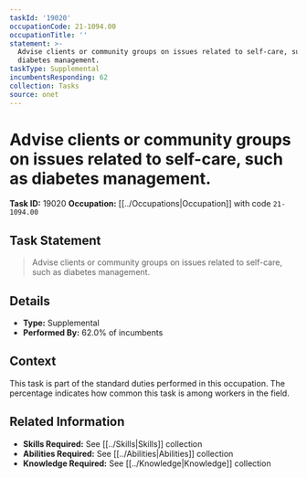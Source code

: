 ```yaml
---
taskId: '19020'
occupationCode: 21-1094.00
occupationTitle: ''
statement: >-
  Advise clients or community groups on issues related to self-care, such as
  diabetes management.
taskType: Supplemental
incumbentsResponding: 62
collection: Tasks
source: onet
---
```

# Advise clients or community groups on issues related to self-care, such as diabetes management.

**Task ID:** 19020
**Occupation:** [[../Occupations|Occupation]] with code `21-1094.00`

## Task Statement

> Advise clients or community groups on issues related to self-care, such as diabetes management.

## Details

- **Type:** Supplemental
- **Performed By:** 62.0% of incumbents

## Context

This task is part of the standard duties performed in this occupation. The percentage indicates how common this task is among workers in the field.

## Related Information

- **Skills Required:** See [[../Skills|Skills]] collection
- **Abilities Required:** See [[../Abilities|Abilities]] collection
- **Knowledge Required:** See [[../Knowledge|Knowledge]] collection
